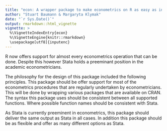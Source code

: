 ```yaml
---
title: "econ: A wrapper package to make econometrics on R as easy as in Stata"
author: "Stuart Baumann & Margaryta Klymak"
date: "`r Sys.Date()`"
output: rmarkdown::html_vignette
vignette: >
  %\VignetteIndexEntry{econ}
  %\VignetteEngine{knitr::rmarkdown}
  \usepackage[utf8]{inputenc}
---
```


R now offers support for almost every econometrics operation that can be done. Despite this however Stata holds a preeminant position in the academic econometricians.

The philosophy for the design of this package included the following principles. This package should be offer support for most of the econometrics procedures that are regularly undertaken by econometricians. This will be done by wrapping various packages that are available on CRAN. The syntax this package uses should be consistent between all supported functions. Where possible function names should be consistent with Stata. 

As Stata is currently preeminent in econometrics, this package should deliver the same output as Stata in all cases. In addition this package should be as flexible and offer as many different options as Stata.

